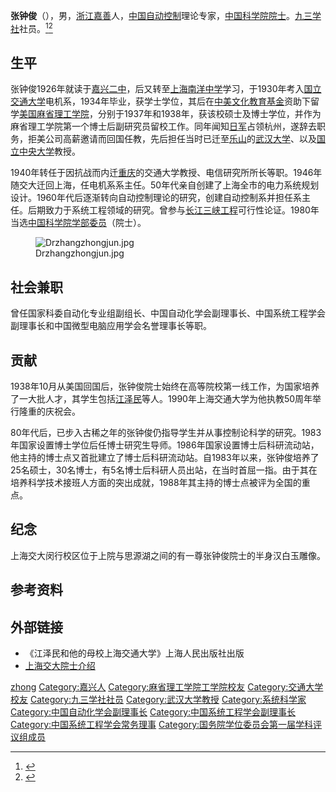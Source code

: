 {{Infobox_Person
| name = 张钟俊
|image= 
|box_width= 
|occupation= 
| period = 
|birth_name=
| other_names =
| Sex =男
|birth_date= 1915年9月23日
|birth_place= 中国浙江嘉善
|death_date= {{death date and age|1995|12|29|1915|9|23}}
|death_place= 
| nationality ={{PRC}}
| residence =
| party =[[九三学社|九三学社]]
| religion =
| spouse = 
| relatives = 
|education= 
| past = 
{{Infobox_People_CAS
|学部=技术科学部
|专业=自动控制理论
|当选年=1980年
}}
| work =
|awards=
}}
'''张钟俊'''（{{bd|1915年|9月23日|1995年|12月29日|catIdx=Z张}}），男，[[浙江|浙江]][[嘉善县|嘉善]]人，[[中华人民共和国|中国]][[自动控制|自动控制]]理论专家，[[中国科学院院士|中国科学院院士]]。[[九三学社|九三学社]]社员。<ref>{{Cite book|title=浙江民国人物大辞典|author=林吕建主编|publisher=浙江大学出版社|year=2013|isbn=|location=杭州|pages=}}</ref><ref>{{Cite book|title=中华当代文化名人大辞典|author=张品兴, 殷登祥, 陈有进等主编|publisher=中国广播电视出版社|year=1992|isbn=9787504315137|location=北京|pages=}}</ref>

== 生平 ==
张钟俊1926年就读于[[嘉善高级中学|嘉兴二中]]，后又转至[[上海|上海]][[南洋中学|南洋中学]]学习，于1930年考入[[上海交通大学|国立交通大学]]电机系，1934年毕业，获学士学位，其后在[[中美文化教育基金|中美文化教育基金]]资助下留学[[美国|美国]][[麻省理工学院|麻省理工学院]]，分别于1937年和1938年，获该校硕士及博士学位，并作为麻省理工学院第一个博士后副研究员留校工作。同年闻知[[日军|日军]]占领杭州，遂辞去职务，拒美公司高薪邀请而回国任教，先后担任当时已迁至[[乐山|乐山]]的[[武汉大学|武汉大学]]、以及[[国立中央大学|国立中央大学]]教授。

1940年转任于因抗战而内迁[[重庆|重庆]]的交通大学教授、电信研究所所长等职。1946年随交大迁回上海，任电机系系主任。50年代亲自创建了上海全市的电力系统规划设计。1960年代后逐渐转向自动控制理论的研究，创建自动控制系并担任系主任。后期致力于系统工程领域的研究。曾参与[[长江三峡工程|长江三峡工程]]可行性论证。1980年当选[[中国科学院学部委员|中国科学院学部委员]]（院士）。

[[File:Drzhangzhongjun.jpg|thumb]]

== 社会兼职 ==
曾任国家科委自动化专业组副组长、中国自动化学会副理事长、中国系统工程学会副理事长和中国微型电脑应用学会名誉理事长等职。

== 贡献 ==
1938年10月从美国回国后，张钟俊院士始终在高等院校第一线工作，为国家培养了一大批人才，其学生包括[[江泽民|江泽民]]等人。1990年上海交通大学为他执教50周年举行隆重的庆祝会。

80年代后，已步入古稀之年的张钟俊仍指导学生并从事控制论科学的研究。1983年国家设置博士学位后任博士研究生导师。1986年国家设置博士后科研流动站，他主持的博士点又首批建立了博士后科研流动站。自1983年以来，张钟俊培养了25名硕士，30名博士，有5名博士后科研人员出站，在当时首屈一指。由于其在培养科学技术接班人方面的突出成就，1988年其主持的博士点被评为全国的重点。

== 纪念 ==
上海交大闵行校区位于上院与思源湖之间的有一尊张钟俊院士的半身汉白玉雕像。

== 参考资料 ==
{{reflist}}

== 外部链接 ==
*《江泽民和他的母校上海交通大学》上海人民出版社出版
* [https://web.archive.org/web/20080101122930/http://www.sjtu.edu.cn/staff/teachers/24.xml 上海交大院士介绍]

{{中国科学院技术科学部院士}}
{{国务院学位委员会第一届学科评议组/工学}}
{{Navboxes 
| title  = 张钟俊在[[中国自动化学会|中国自动化学会]]的职务
| list1  =
{{中国自动化学会第三届理事会}}
}}
{{Navboxes
| title  = 张钟俊在[[中国系统工程学会|中国系统工程学会]]的职务
| list1  =
{{中国系统工程学会第一届理事会}}
{{中国系统工程学会第二届理事会}}
}}

{{normdaten}}
{{DEFAULTSORT:zhang zhongjun}}
[[Category:张姓|zhong]]
[[Category:嘉兴人|Category:嘉兴人]]
[[Category:麻省理工学院工学院校友|Category:麻省理工学院工学院校友]]
[[Category:交通大学校友|Category:交通大学校友]]
[[Category:九三学社社员|Category:九三学社社员]]
[[Category:武汉大学教授|Category:武汉大学教授]]
[[Category:系统科学家|Category:系统科学家]]
[[Category:中国自动化学会副理事长|Category:中国自动化学会副理事长]]
[[Category:中国系统工程学会副理事长|Category:中国系统工程学会副理事长]]
[[Category:中国系统工程学会常务理事|Category:中国系统工程学会常务理事]]
[[Category:国务院学位委员会第一届学科评议组成员|Category:国务院学位委员会第一届学科评议组成员]]